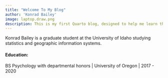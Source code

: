 ```yaml
---
title: "Welcome To My Blog"
author: 'Konrad Bailey'
image: laptop.draw.png
description: This is my first Quarto blog, designed to help me learn the ropes of GitHub.
---
```


Konrad Bailey is a graduate student at the University of Idaho studying statistics and geographic information systems.

#### Education:

BS Psychology with departmental honors | University of Oregon | 2017 - 2020

